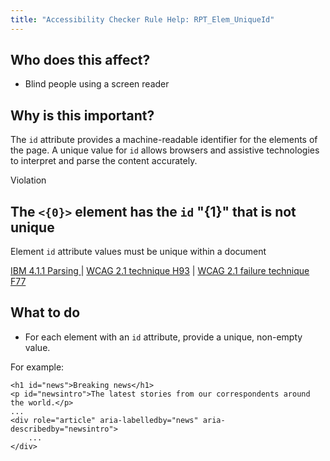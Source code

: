```yaml
---
title: "Accessibility Checker Rule Help: RPT_Elem_UniqueId"
---
```


<div className="toolHelp">
<Row>
<Column colLg={5} colMd={3} colSm={4} className="toolLeft">

## Who does this affect?

 * Blind people using a screen reader

## Why is this important?

The `id` attribute provides a machine-readable identifier for the elements of the page. A unique value for `id` allows browsers and assistive technologies to interpret and parse the content accurately.

</Column>
<Column colLg={11} colMd={5} colSm={4} className="toolMain">

<div className="level-violation">
Violation
</div>

## The `<{0}>` element has the `id` \"{1}\" that is not unique
Element `id` attribute values must be unique within a document

[IBM 4.1.1 Parsing ](http://www.ibm.com/able/guidelines/ci162/parsing.html) | [WCAG 2.1 technique H93](https://www.w3.org/WAI/WCAG21/Techniques/html/H93) | [WCAG 2.1 failure technique F77](https://www.w3.org/WAI/WCAG21/Techniques/failures/F77)

<div id="elementLocation">
</div>

## What to do

 * For each element with an `id` attribute, provide a unique, non-empty value.

For example:
```
<h1 id="news">Breaking news</h1>
<p id="newsintro">The latest stories from our correspondents around the world.</p>
...
<div role="article" aria-labelledby="news" aria-describedby="newsintro">
    ...
</div>
```
</Column>
</Row>
</div>

